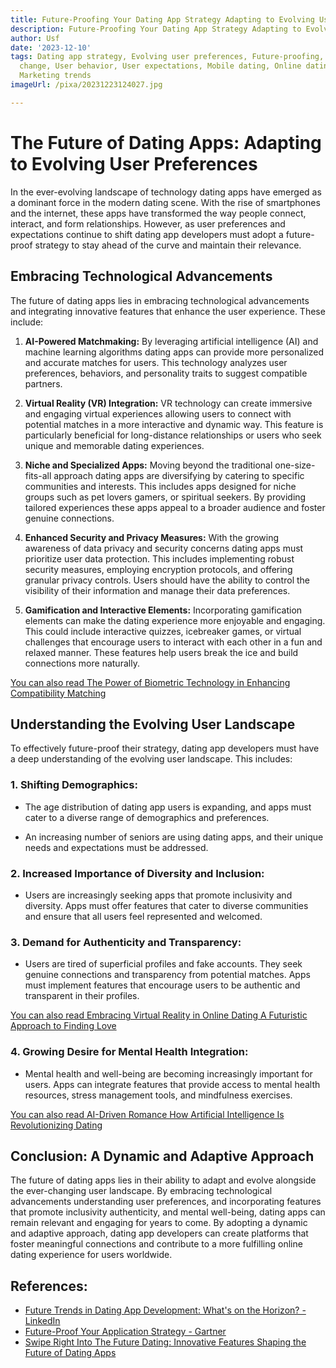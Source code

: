 ```yaml
---
title: Future-Proofing Your Dating App Strategy Adapting to Evolving User Preferences
description: Future-Proofing Your Dating App Strategy Adapting to Evolving User Preferences
author: Usf
date: '2023-12-10'
tags: Dating app strategy, Evolving user preferences, Future-proofing, Adapting to
  change, User behavior, User expectations, Mobile dating, Online dating, App development,
  Marketing trends
imageUrl: /pixa/20231223124027.jpg

---
```

# The Future of Dating Apps: Adapting to Evolving User Preferences

In the  ever-evolving landscape of technology  dating  apps have emerged as a dominant force in the modern dating scene. With the  rise of smartphones and the internet, these apps  have transformed the way people connect, interact, and form relationships. However, as user preferences and expectations continue to  shift dating  app developers must adopt  a future-proof strategy  to  stay  ahead of the curve and maintain their  relevance.

## Embracing Technological Advancements

The future of dating apps lies in embracing technological advancements and integrating innovative features that enhance the user experience. These include:

1. **AI-Powered Matchmaking:** By leveraging artificial intelligence (AI) and  machine learning algorithms dating apps  can provide more personalized  and accurate matches for users. This  technology analyzes user preferences,  behaviors,  and personality traits to suggest compatible  partners.

2. **Virtual Reality (VR) Integration:** VR technology can create immersive and  engaging virtual experiences allowing users to connect  with potential matches in a more interactive and dynamic way.  This feature is particularly beneficial  for long-distance relationships or users who  seek unique and memorable dating experiences.

3. **Niche and Specialized Apps:** Moving beyond the traditional one-size-fits-all approach dating apps are diversifying by  catering to specific communities and interests.  This includes apps designed for niche groups such as pet  lovers gamers, or spiritual seekers. By  providing tailored experiences these apps appeal to a broader audience and foster  genuine  connections.

4.  **Enhanced  Security  and Privacy Measures:** With the growing awareness of data privacy and  security concerns dating apps must prioritize user data protection. This includes implementing  robust security measures, employing encryption protocols, and offering granular privacy controls. Users should have the ability to control the visibility of their information and manage their data preferences.

5.  **Gamification and Interactive Elements:** Incorporating gamification elements can make the dating experience more enjoyable and  engaging. This could include interactive quizzes, icebreaker games, or virtual challenges that encourage users to interact with each other in a  fun and relaxed manner. These  features help users break the ice and build connections more naturally.

[You can also read The Power of Biometric Technology in  Enhancing Compatibility Matching](The%20Power%20of%20Biometric%20Technology%20in%20Enhancing%20Compatibility%20Matching)


## Understanding the Evolving User Landscape

To effectively future-proof their strategy, dating app developers must have  a deep understanding of the evolving user landscape. This includes:

### 1. Shifting Demographics:

- The age distribution of dating app  users is expanding, and apps must cater to a diverse range  of demographics  and preferences.

- An increasing number of  seniors are using  dating apps, and their unique needs and expectations must be addressed.

### 2. Increased Importance of Diversity and Inclusion:

- Users are increasingly seeking apps that promote inclusivity and diversity. Apps must offer features that cater to diverse communities  and ensure that all users feel represented and welcomed.

### 3. Demand for Authenticity and Transparency:

- Users are tired of  superficial profiles and  fake accounts. They seek genuine connections and transparency from potential matches. Apps must implement features  that encourage users to be authentic and transparent in their profiles.

[You can also read Embracing Virtual Reality in Online Dating A Futuristic  Approach to Finding Love](Embracing%20Virtual%20Reality%20in%20Online%20Dating%20A%20Futuristic%20Approach%20to%20Finding%20Love)


### 4. Growing Desire for Mental Health Integration:

- Mental health and well-being are becoming increasingly important for users. Apps can integrate features  that provide access to mental health resources, stress management tools, and mindfulness exercises.

[You can also read AI-Driven Romance How Artificial Intelligence  Is Revolutionizing Dating](AI-Driven%20Romance%20How%20Artificial%20Intelligence%20Is%20Revolutionizing%20Dating)


## Conclusion: A Dynamic and Adaptive Approach

The future of dating apps lies in their ability to adapt and evolve  alongside  the ever-changing user landscape. By embracing technological  advancements understanding user preferences, and incorporating features that promote inclusivity authenticity, and mental well-being, dating apps can remain  relevant and engaging for  years  to come. By adopting a  dynamic and adaptive approach, dating app developers can create platforms  that foster meaningful connections and contribute  to a more fulfilling online dating experience for users worldwide.

## References:
- [Future Trends in Dating App Development: What's on the Horizon? - LinkedIn](https://www.linkedin.com/pulse/future-trends-dating-app-development-whats-horizon-daisy-grace)
- [Future-Proof Your Application Strategy - Gartner](https://www.gartner.com/smarterwithgartner/smarterwithgartner)
- [Swipe Right Into The Future Dating: Innovative Features Shaping the Future of Dating Apps](https://www.linkedin.com/pulse/swipe-right-future-dating-innovative-features-shaping-apps-zlowe?trk=organization_guest_main-feed-card_feed-article-content)

